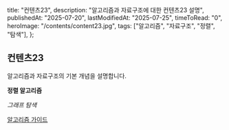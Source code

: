   title: "컨텐츠23",
  description: "알고리즘과 자료구조에 대한 컨텐츠23 설명",
  publishedAt: "2025-07-20",
  lastModifiedAt: "2025-07-25",
  timeToRead: "0",
  heroImage: "/contents/content23.jpg",
  tags: ["알고리즘", "자료구조", "정렬", "탐색"],
};

## 컨텐츠23

알고리즘과 자료구조의 기본 개념을 설명합니다.

**정렬 알고리즘**

_그래프 탐색_

[알고리즘 가이드](https://algorithm-visualizer.org)
